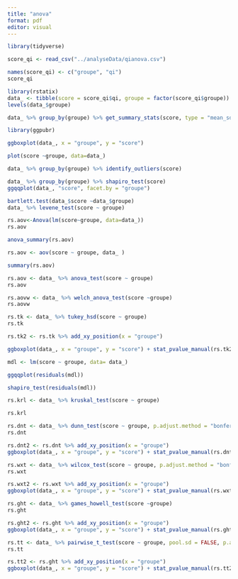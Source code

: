 ```yaml
---
title: "anova"
format: pdf
editor: visual
---
```


```r
library(tidyverse)
```

```r
score_qi <- read_csv("../analyseData/qianova.csv")
```

```r
names(score_qi) <- c("groupe", "qi")
score_qi
```

```r
library(rstatix)
data_ <- tibble(score = score_qi$qi, groupe = factor(score_qi$groupe))
levels(data_$groupe)
```

```r
data_ %>% group_by(groupe) %>% get_summary_stats(score, type = "mean_sd")
```

```r
library(ggpubr)
```

```r
ggboxplot(data_, x = "groupe", y = "score")
```

```r
plot(score ~groupe, data=data_)
```

```r
data_ %>% group_by(groupe) %>% identify_outliers(score)
```

```r
data_ %>% group_by(groupe) %>% shapiro_test(score) 
ggqqplot(data_, "score", facet.by = "groupe")
```

```r
bartlett.test(data_$score ~data_$groupe)
data_ %>% levene_test(score ~ groupe)
```

```r
rs.aov<-Anova(lm(score~groupe, data=data_))
rs.aov
```

```r
anova_summary(rs.aov)
```

```r
rs.aov <- aov(score ~ groupe, data_ )
```

```r
summary(rs.aov)
```

```r
rs.aov <- data_ %>% anova_test(score ~ groupe)
rs.aov
```

```r
rs.aovw <- data_ %>% welch_anova_test(score ~groupe)
rs.aovw
```

```r
rs.tk <- data_ %>% tukey_hsd(score ~ groupe)
rs.tk
```

```r
rs.tk2 <- rs.tk %>% add_xy_position(x = "groupe")
```

```r
ggboxplot(data_, x = "groupe", y = "score") + stat_pvalue_manual(rs.tk2, hide.ns = TRUE) + labs( subtitle = get_test_label(rs.aov, detailed = TRUE),caption = get_pwc_label(rs.tk2))
```

```r
mdl <- lm(score ~ groupe, data= data_)
```

```r
ggqqplot(residuals(mdl))
```

```r
shapiro_test(residuals(mdl))
```

```r
rs.krl <- data_ %>% kruskal_test(score ~ groupe)
```

```r
rs.krl
```

```r
rs.dnt <- data_ %>% dunn_test(score ~ groupe, p.adjust.method = "bonferroni") 
rs.dnt
```

```r
rs.dnt2 <- rs.dnt %>% add_xy_position(x = "groupe")
ggboxplot(data_, x = "groupe", y = "score") + stat_pvalue_manual(rs.dnt2, hide.ns = TRUE) + labs( subtitle = get_test_label(rs.krl, detailed = TRUE),caption = get_pwc_label(rs.dnt2))

```

```r
rs.wxt <- data_ %>% wilcox_test(score ~ groupe, p.adjust.method = "bonferroni") 
rs.wxt
```

```r
rs.wxt2 <- rs.wxt %>% add_xy_position(x = "groupe")
ggboxplot(data_, x = "groupe", y = "score") + stat_pvalue_manual(rs.wxt2, hide.ns = TRUE) + labs( subtitle = get_test_label(rs.krl, detailed = TRUE),caption = get_pwc_label(rs.wxt2))
```

```r
rs.ght <- data_ %>% games_howell_test(score ~groupe)
rs.ght
```

```r
rs.ght2 <- rs.ght %>% add_xy_position(x = "groupe")
ggboxplot(data_, x = "groupe", y = "score") + stat_pvalue_manual(rs.ght2, hide.ns = TRUE) + labs( subtitle = get_test_label(rs.aovw, detailed = TRUE),caption = get_pwc_label(rs.ght2))
```

```r
rs.tt <- data_ %>% pairwise_t_test(score ~ groupe, pool.sd = FALSE, p.adjust.method = "bonferroni")
rs.tt
```

```r
rs.tt2 <- rs.ght %>% add_xy_position(x = "groupe")
ggboxplot(data_, x = "groupe", y = "score") + stat_pvalue_manual(rs.tt2, hide.ns = TRUE) + labs( subtitle = get_test_label(rs.aovw, detailed = TRUE),caption = get_pwc_label(rs.tt2))
```

```r

```

```r

```

```r

```

```r

```
